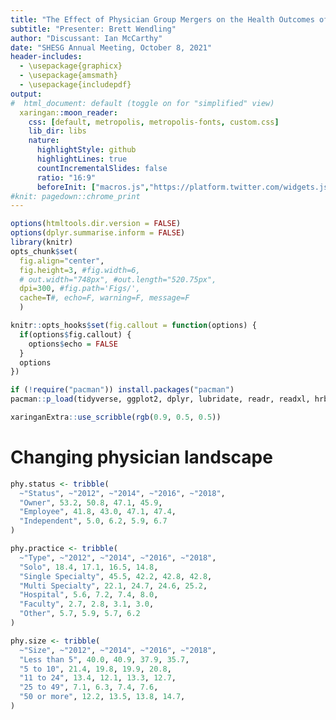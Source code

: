 ```yaml
---
title: "The Effect of Physician Group Mergers on the Health Outcomes of Medicare Beneficiaries"
subtitle: "Presenter: Brett Wendling"
author: "Discussant: Ian McCarthy"
date: "SHESG Annual Meeting, October 8, 2021"
header-includes: 
  - \usepackage{graphicx}
  - \usepackage{amsmath}
  - \usepackage{includepdf}
output:
#  html_document: default (toggle on for "simplified" view)
  xaringan::moon_reader:
    css: [default, metropolis, metropolis-fonts, custom.css] 
    lib_dir: libs
    nature:
      highlightStyle: github
      highlightLines: true
      countIncrementalSlides: false
      ratio: "16:9"
      beforeInit: ["macros.js","https://platform.twitter.com/widgets.js"]
#knit: pagedown::chrome_print
---
```


<!-- Adjust some CSS code for font size, maintain R code font size -->
<style type="text/css">
.remark-slide-content {
    font-size: 30px;
    padding: 1em 2em 1em 2em;    
}
.remark-code, .remark-inline-code { 
    font-size: 20px;
}
</style>


<!-- Set R options for how code chunks are displayed and load packages -->
```r
options(htmltools.dir.version = FALSE)
options(dplyr.summarise.inform = FALSE)
library(knitr)
opts_chunk$set(
  fig.align="center",  
  fig.height=3, #fig.width=6,
  # out.width="748px", #out.length="520.75px",
  dpi=300, #fig.path='Figs/',
  cache=T#, echo=F, warning=F, message=F
  )

knitr::opts_hooks$set(fig.callout = function(options) {
  if(options$fig.callout) {
    options$echo = FALSE
  }
  options
})

if (!require("pacman")) install.packages("pacman")
pacman::p_load(tidyverse, ggplot2, dplyr, lubridate, readr, readxl, hrbrthemes,scales, gganimate, gapminder, gifski, png, tufte, plotly, OECD, ggrepel, xaringanExtra, webshot)
```


```r
xaringanExtra::use_scribble(rgb(0.9, 0.5, 0.5))
```

# Changing physician landscape

```r
phy.status <- tribble(
  ~"Status", ~"2012", ~"2014", ~"2016", ~"2018",
  "Owner", 53.2, 50.8, 47.1, 45.9,
  "Employee", 41.8, 43.0, 47.1, 47.4,
  "Independent", 5.0, 6.2, 5.9, 6.7
)

phy.practice <- tribble(
  ~"Type", ~"2012", ~"2014", ~"2016", ~"2018",
  "Solo", 18.4, 17.1, 16.5, 14.8,
  "Single Specialty", 45.5, 42.2, 42.8, 42.8,
  "Multi Specialty", 22.1, 24.7, 24.6, 25.2,
  "Hospital", 5.6, 7.2, 7.4, 8.0,
  "Faculty", 2.7, 2.8, 3.1, 3.0,
  "Other", 5.7, 5.9, 5.7, 6.2
)

phy.size <- tribble(
  ~"Size", ~"2012", ~"2014", ~"2016", ~"2018",
  "Less than 5", 40.0, 40.9, 37.9, 35.7,
  "5 to 10", 21.4, 19.8, 19.9, 20.8,
  "11 to 24", 13.4, 12.1, 13.3, 12.7,
  "25 to 49", 7.1, 6.3, 7.4, 7.6,
  "50 or more", 12.2, 13.5, 13.8, 14.7,
)
```
